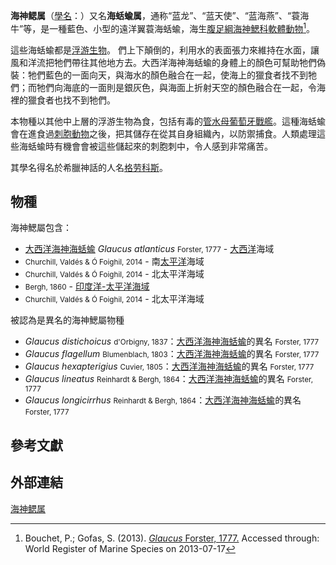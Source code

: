 {{Automatic Taxobox
| image = Glaucus_atlanticus_1_cropped.jpg
| image_width = 250px
| image_caption = 大西洋海神海蛞蝓 ''Glaucus atlanticus''
| display parents=2
| taxon =Glaucus
| authority=
}}

'''海神鳃属'''（[[學名|學名]]：{{lang|la|''Glaucus''}}）又名'''海蛞蝓属'''，通称“蓝龙”、“蓝天使”、“蓝海燕”、“蓑海牛”等，是一種藍色、小型的遠洋翼蓑海蛞蝓，海生[[腹足綱|腹足綱]][[海神鰓科|海神鰓科]][[軟體動物|軟體動物]]<ref name="WoRMS">Bouchet, P.; Gofas, S. (2013). [http://www.marinespecies.org/aphia.php?p=taxdetails&id=138033 ''Glaucus'' Forster, 1777.] {{Wayback|url=http://www.marinespecies.org/aphia.php?p=taxdetails&id=138033 |date=20170704135503 }} Accessed through: World Register of Marine Species on 2013-07-17</ref>。

這些海蛞蝓都是[[浮游生物界|浮游生物]]。
們上下顛倒的，利用水的表面張力來維持在水面，讓風和洋流把牠們帶往其他地方去。大西洋海神海蛞蝓的身體上的顏色可幫助牠們偽裝：牠們藍色的一面向天，與海水的顏色融合在一起，使海上的獵食者找不到牠們；而牠們向海底的一面則是銀灰色，與海面上折射天空的顏色融合在一起，令海裡的獵食者也找不到牠們。

本物種以其他中上層的浮游生物為食，包括有毒的[[管水母|管水母]][[葡萄牙戰艦|葡萄牙戰艦]]。這種海蛞蝓會在進食過[[刺胞動物|刺胞動物]]之後，把其{{link-en|刺胞|Cnidocyte}}儲存在從其自身組織內，以防禦捕食。人類處理這些海蛞蝓時有機會會被這些儲起來的刺胞刺中，令人感到非常痛苦。

其學名得名於希臘神話的人名[[格劳科斯|格劳科斯]]。

==物種==
海神鰓屬包含：
* [[大西洋海神海蛞蝓|大西洋海神海蛞蝓]] ''Glaucus atlanticus'' <small>Forster, 1777</small> - [[大西洋|大西洋]]海域
* ''{{link-en|Glaucus bennettae}}'' <small>Churchill, Valdés & Ó Foighil, 2014</small> - 南[[太平洋|太平洋]]海域
* ''{{link-en|Glaucus mcfarlanei}}'' <small>Churchill, Valdés & Ó Foighil, 2014</small> - 北太平洋海域
* ''{{link-en|Glaucus marginatus}}'' <small>Bergh, 1860</small> - [[印度洋-太平洋海域|印度洋-太平洋海域]]
* ''{{link-en|Glaucus thompsoni}}'' <small>Churchill, Valdés & Ó Foighil, 2014</small> - 北太平洋海域

被認為是異名的海神鰓屬物種
* ''Glaucus distichoicus'' <small>d'Orbigny, 1837</small>：[[大西洋海神海蛞蝓|大西洋海神海蛞蝓]]的異名 <small>Forster, 1777</small>
* ''Glaucus flagellum'' <small>Blumenblach, 1803</small>：[[大西洋海神海蛞蝓|大西洋海神海蛞蝓]]的異名 <small>Forster, 1777</small>
* ''Glaucus hexapterigius'' <small>Cuvier, 1805</small>：[[大西洋海神海蛞蝓|大西洋海神海蛞蝓]]的異名 <small>Forster, 1777</small>
* ''Glaucus lineatus'' <small>Reinhardt & Bergh, 1864</small>：[[大西洋海神海蛞蝓|大西洋海神海蛞蝓]]的異名 <small>Forster, 1777</small>
* ''Glaucus longicirrhus'' <small>Reinhardt & Bergh, 1864</small>：[[大西洋海神海蛞蝓|大西洋海神海蛞蝓]]的異名 <small>Forster, 1777</small>

==參考文獻==
{{reflist}}

==外部連結==
{{commons category|Glaucus}}
{{Taxonbar|from=Q3771931}}

[[Category:海神鳃属|]]